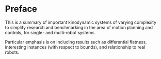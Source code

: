 # Preface {.unnumbered}

This is a summary of important kinodynamic systems of varying complexity to simplify research and benchmarking in the area of motion planning and controls, for single- and multi-robot systems.

Particular emphasis is on including results such as differential flatness, interesting instances (with respect to bounds), and relationship to real robots.
